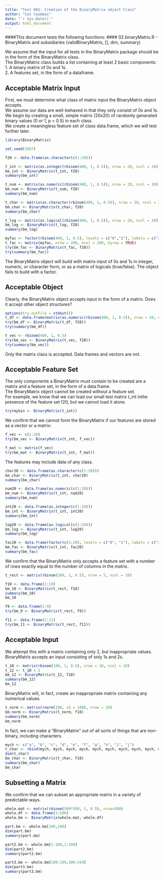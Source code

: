 ---
title: "Test 001: Creation of the BinaryMatrix object Class"
author: "Cat Coombes"
date: "`r Sys.Date()`"
output: html_document
---

####This document tests the following functions:
#### 02.binaryMatrix.R - BinaryMatrix and subsidiaries (validBinaryMatrix, [], dim, summary)

We assume that the input for all tests in the BinaryMatrix package should be in the form of the BinaryMatrix class.  
The BinaryMatrix class builds a list containing at least 2 basic components:  
1. A binary matrix of 0s and 1s.  
2. A features set, in the form of a dataframe.  

## Acceptable Matrix Input
First, we must determine what class of matrix input the BinaryMatrix object accepts.  
We assume our data are well-behaved in that they only consist of 0s and 1s.  
We begin by creating a small, simple matrix (20x20) of randomly generated binary values (0 or 1, p = 0.5) in each class.  
We create a meaningless feature set of class data.frame, which we will test further later.  

```{r prep}
library(BinaryMatrix)

set.seed(1987)
```
```{r}
f20 <- data.frame(as.character(c(1:20)))

t_int <- matrix(as.integer(rbinom(400, 1, 0.5)), nrow = 20, ncol = 20)
bm_int <- BinaryMatrix(t_int, f20)
summary(bm_int)

t_num <- matrix(as.numeric(rbinom(400, 1, 0.5)), nrow = 20, ncol = 20)
bm_num <- BinaryMatrix(t_num, f20)
summary(bm_num)

t_char <- matrix(as.character(rbinom(400, 1, 0.5)), nrow = 20, ncol = 20)
bm_char <- BinaryMatrix(t_char, f20)
summary(bm_char)

t_log <- matrix(as.logical(rbinom(400, 1, 0.5)), nrow = 20, ncol = 20)
bm_log <- BinaryMatrix(t_log, f20)
summary(bm_log)

myfac <- factor(rbinom(400, 1, 0.5), levels = c("0","1"), labels = c("Zero", "One"))
t_fac <- matrix(myfac, nrow = 200, ncol = 200, byrow = TRUE)
try(bm_fac <- BinaryMatrix(t_fac, f20))
try(summary(bm_fac))
```

The BinaryMatrix object will build with matrix input of 0s and 1s in integer, numeric, or character form, or as a matrix of logicals (true/false). The object fails to build with a factor.

## Acceptable Object
Clearly, the BinaryMatrix object accepts input in the form of a matrix. Does it accept other object structures?

```{r}
options(try.outFile = stdout())
t_df <- data.frame(matrix(as.numeric(rbinom(400, 1, 0.5)), nrow = 20, ncol = 20))
try(bm_df <- BinaryMatrix(t_df, f20))
try(summary(bm_df))

t_vec <- rbinom(400, 1, 0.5)
try(bm_vec <- BinaryMatrix(t_vec, f20))
try(summary(bm_vec))
```
Only the matrix class is accepted. Data frames and vectors are not.

## Acceptable Feature Set
The only components a BinaryMatrix must contain to be created are a matrix and a feature set, in the form of a data.frame.  
The BinaryMatrix object cannot be created without a feature set.  
For example, we know that we can load our small test matrix t_int inthe presence of the feature set f20, but we cannot load it alone.
```{r}
try(mybin <- BinaryMatrix(t_int))
```

We confirm that we cannot form the BinaryMatrix if our features are stored as a vector or a matrix:
```{r}
f_vec <- c(1:20)
try(bm_vec <- BinaryMatrix(t_int, f_vec))

f_mat <- matrix(f_vec)
try(bm_mat <- BinaryMatrix(t_int, f_mat))
```

The features may include data of any class.
```{r}
char20 <- data.frame(as.character(c(1:20)))
bm_char <- BinaryMatrix(t_int, char20)
summary(bm_char)

num20 <- data.frame(as.numeric(c(1:20)))
bm_num <- BinaryMatrix(t_int, num20)
summary(bm_num)

int20 <- data.frame(as.integer(c(1:20)))
bm_int <- BinaryMatrix(t_int, int20)
summary(bm_int)

log20 <- data.frame(as.logical(c(1:20)))
bm_log <- BinaryMatrix(t_int, log20)
summary(bm_log)

fac20 <- data.frame(factor(c(1:20), levels = c("0", "1"), labels = c("zero", "one")))
bm_fac <- BinaryMatrix(t_int, fac20)
summary(bm_fac)
```

We confirm that the BinaryMatrix only accepts a feature set with a number of rows exactly equal to the number of columns in the matrix.
```{r}
t_rect <- matrix(rbinom(200, 1, 0.5), nrow = 5, ncol = 10)

f10 <- data.frame(1:10)
bm_10 <- BinaryMatrix(t_rect, f10)
summary(bm_10)
bm_10

f9 <- data.frame(1:9)
try(bm_9 <- BinaryMatrix(t_rect, f9))

f11 <- data.frame(1:11)
try(bm_11 <- BinaryMatrix(t_rect, f11))
```

## Acceptable Input

We attempt this with a matrix containing only 2, but inappropriate values. BinaryMatrix accepts an input consisting of only 1s and 2s.
```{r}
t_10 <- matrix(rbinom(100, 1, 0.5), nrow = 10, ncol = 10)
t_12 <- t_10 + 1
bm_12 <- BinaryMatrix(t_12, f10)
summary(bm_12)
bm_12
```

BinaryMatrix will, in fact, create an inappropriate matrix containing any numerical values.
```{r}
t_norm <- matrix(rnorm(100, sd = 100), nrow = 10)
bm_norm <- BinaryMatrix(t_norm, f10)
summary(bm_norm)
bm_norm
```

In fact, we can make a "BinaryMatrix" out of all sorts of things that are non-binary, including characters.
```{r}
mych <- c("a", "b", "c", "d", "e", "f", "g", "h", "i", "j")
t_char <- rbind(mych, mych, mych, mych, mych, mych, mych, mych, mych, mych)
dim(t_char)
bm_char <- BinaryMatrix(t_char, f10)
summary(bm_char)
bm_char
```

## Subsetting a Matrix
We confirm that we can subset an appropriate matrix in a variety of predictable ways.
```{r}
whole.mat <- matrix(rbinom(500*500, 1, 0.5), nrow=500)
whole.df <- data.frame(1:500)
whole.bm <- BinaryMatrix(whole.mat, whole.df)

part.bm <- whole.bm[100,100]
dim(part.bm)
summary(part.bm)

part2.bm <- whole.bm[1:100,1:100]
dim(part2.bm)
summary(part2.bm)

part3.bm <- whole.bm[100:199,300:349]
dim(part3.bm)
summary(part3.bm)
```